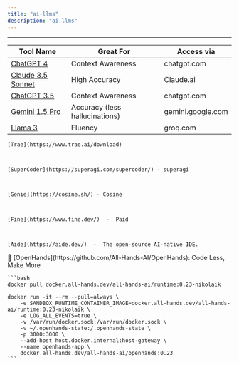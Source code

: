 ```yaml
---
title: "ai-llms"
description: "ai-llms"
---
```


***

| Tool Name                                                                                | Great For                      | Access via        |
| ---------------------------------------------------------------------------------------- | ------------------------------ | ----------------- |
| [ChatGPT 4](https://www.aitoolssme.com/comparison/language-models#ChatGPT4)              | Context Awareness              | chatgpt.com       |
| [Claude 3.5 Sonnet](https://www.aitoolssme.com/comparison/language-models#claudesonnet)  | High Accuracy                  | Claude.ai         |
| [ChatGPT 3.5](https://www.aitoolssme.com/comparison/language-models#ChatGPT3.5)          | Context Awareness              | chatgpt.com       |
| [Gemini 1.5 Pro](https://www.aitoolssme.com/comparison/language-models#Geminiformerbard) | Accuracy (less hallucinations) | gemini.google.com |
| [Llama 3](https://www.aitoolssme.com/comparison/language-models#Llama3)                  | Fluency                        | groq.com          |

<AccordionGroup>
  <Accordion title="AI Builders" defaultOpen={false}>


    [Trae](https://www.trae.ai/download)



    [SuperCoder](https://superagi.com/supercoder/) - superagi



    [Genie](https://cosine.sh/) - Cosine



    [Fine](https://www.fine.dev/)  -  Paid



    [Aide](https://aide.dev/)  -  The open-source AI-native IDE.






  </Accordion>

  <Accordion title="OpenHands" defaultOpen={false}>
    🙌 [OpenHands](https://github.com/All-Hands-AI/OpenHands): Code Less, Make More



    ```bash
    docker pull docker.all-hands.dev/all-hands-ai/runtime:0.23-nikolaik

    docker run -it --rm --pull=always \
        -e SANDBOX_RUNTIME_CONTAINER_IMAGE=docker.all-hands.dev/all-hands-ai/runtime:0.23-nikolaik \
        -e LOG_ALL_EVENTS=true \
        -v /var/run/docker.sock:/var/run/docker.sock \
        -v ~/.openhands-state:/.openhands-state \
        -p 3000:3000 \
        --add-host host.docker.internal:host-gateway \
        --name openhands-app \
        docker.all-hands.dev/all-hands-ai/openhands:0.23
    ```






  </Accordion>
</AccordionGroup>